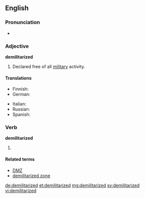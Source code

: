 ==English==

===Pronunciation===
* {{a|UK}} {{IPA|/dɪˈmɪlɪtəɹaɪzd/}}

===Adjective===
'''demilitarized'''

# Declared free of all [[military]] activity.

====Translations====
{{trans-top|declared free of all military}}
* Finnish: {{t|fi|demilitarisoitu}}
* German: {{t|de|entmilitarisiert}}
{{trans-mid}}
* Italian: {{t|it|demilitarizzato}}
* Russian: {{t|ru|демилитаризованный|tr=demilitarizóvannyj|sc=Cyrl}}
* Spanish: {{t|es|desmilitarizado}}
{{trans-bottom}}

===Verb===
'''demilitarized'''

# {{en-past of|demilitarize}}

====Related terms====
* [[DMZ]]
* [[demilitarized zone]]

[[de:demilitarized]]
[[et:demilitarized]]
[[mg:demilitarized]]
[[sv:demilitarized]]
[[vi:demilitarized]]